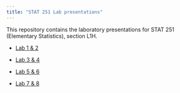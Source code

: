 ```yaml
---
title: "STAT 251 Lab presentations"
---
```


This repository contains the laboratory presentations for STAT 251 (Elementary Statistics), section L1H.

-  [Lab 1 & 2](slides/labs-1-2.qmd)

-  [Lab 3 & 4](slides/labs-3-4.qmd)

-  [Lab 5 & 6](slides/labs-5-6.qmd)

-  [Lab 7 & 8](slides/labs-7-8.qmd)